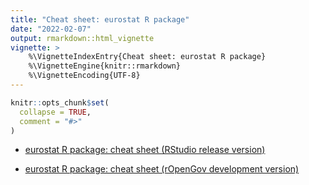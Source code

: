 ```yaml
---
title: "Cheat sheet: eurostat R package"
date: "2022-02-07"
output: rmarkdown::html_vignette
vignette: >
    %\VignetteIndexEntry{Cheat sheet: eurostat R package}
    %\VignetteEngine{knitr::rmarkdown}
    %\VignetteEncoding{UTF-8}
---
```


```r
knitr::opts_chunk$set(
  collapse = TRUE,
  comment = "#>"
)
```

 * [eurostat R package: cheat sheet (RStudio release version)](https://github.com/rstudio/cheatsheets/blob/main/eurostat.pdf)

 * [eurostat R package: cheat sheet (rOpenGov development version)](https://github.com/rOpenGov/eurostat/blob/master/inst/extras/cheatsheet/eurostat_cheatsheet.pdf)
